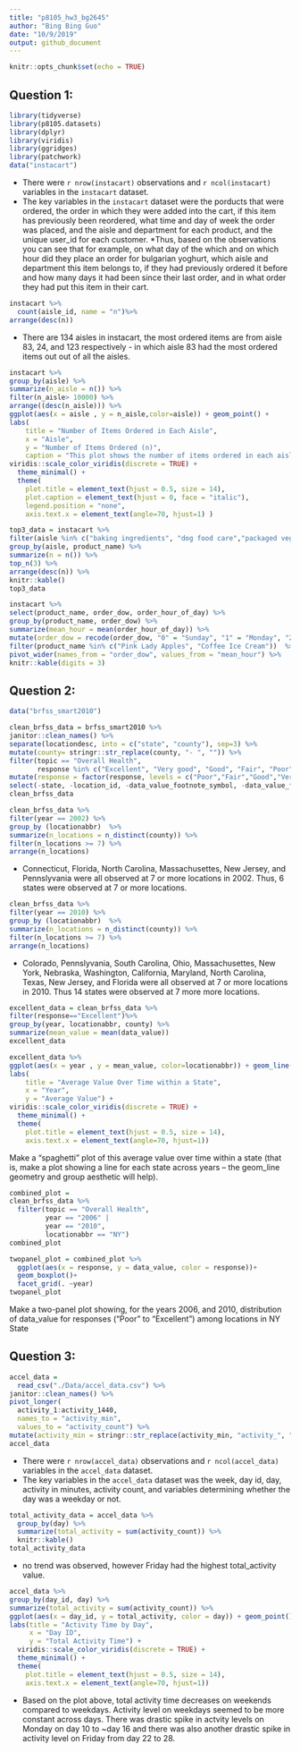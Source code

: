 ```yaml
---
title: "p8105_hw3_bg2645"
author: "Bing Bing Guo"
date: "10/9/2019"
output: github_document
---
```


```r
knitr::opts_chunk$set(echo = TRUE)
```
## Question 1: 
```r
library(tidyverse)
library(p8105.datasets)
library(dplyr)
library(viridis)
library(ggridges) 
library(patchwork)
data("instacart")
```

* There were `r nrow(instacart)` observations and `r ncol(instacart)` variables in the `instacart` dataset. 
* The key variables in the `instacart` dataset were the porducts that were ordered, the order in which they were added into the cart, if this item has previously been reordered, what time and day of week the order was placed, and the aisle and department for each product, and the unique user_id for each customer. 
*Thus, based on the observations you can see that for example, on what day of the which and on which hour did they place an order for bulgarian yoghurt, which aisle and department this item belongs to, if they had previously ordered it before and how many days it had been since their last order, and in what order they had put this item in their cart. 

```r
instacart %>%
  count(aisle_id, name = "n")%>%
arrange(desc(n))
```
* There are 134 aisles in instacart, the most ordered items are from aisle 83, 24, and 123 respectively - in which aisle 83 had the most ordered items out out of all the aisles. 


```r
instacart %>%
group_by(aisle) %>%
summarize(n_aisle = n()) %>%
filter(n_aisle> 10000) %>%
arrange((desc(n_aisle))) %>%
ggplot(aes(x = aisle , y = n_aisle,color=aisle)) + geom_point() + 
labs(
    title = "Number of Items Ordered in Each Aisle", 
    x = "Aisle",
    y = "Number of Items Ordered (n)",
    caption = "This plot shows the number of items ordered in each aisle, limited to aisles with more than 10,000 items ordered" ) + 
viridis::scale_color_viridis(discrete = TRUE) + 
  theme_minimal() + 
  theme(
    plot.title = element_text(hjust = 0.5, size = 14),   
    plot.caption = element_text(hjust = 0, face = "italic"), 
    legend.position = "none", 
    axis.text.x = element_text(angle=70, hjust=1) ) 
```

```r
top3_data = instacart %>%
filter(aisle %in% c("baking ingredients", "dog food care","packaged vegetables fruits")) %>%
group_by(aisle, product_name) %>%
summarize(n = n()) %>%
top_n(3) %>%
arrange(desc(n)) %>%
knitr::kable()
top3_data
```

```r
instacart %>%
select(product_name, order_dow, order_hour_of_day) %>%
group_by(product_name, order_dow) %>%
summarize(mean_hour = mean(order_hour_of_day)) %>%
mutate(order_dow = recode(order_dow, "0" = "Sunday", "1" = "Monday", "2" = "Tuesday", "3" = "Wednesday", "4" = "Thursday", "5" = "Friday", "6" = "Saturday"))  %>%
filter(product_name %in% c("Pink Lady Apples", "Coffee Ice Cream"))  %>%
pivot_wider(names_from = "order_dow", values_from = "mean_hour") %>%
knitr::kable(digits = 3)
```
## Question 2: 
```r
data("brfss_smart2010") 
```

```r
clean_brfss_data = brfss_smart2010 %>%
janitor::clean_names() %>%
separate(locationdesc, into = c("state", "county"), sep=3) %>% 
mutate(county= stringr::str_replace(county, "- ", "")) %>% 
filter(topic == "Overall Health", 
       response %in% c("Excellent", "Very good", "Good", "Fair", "Poor")) %>%
mutate(response = factor(response, levels = c("Poor","Fair","Good","Very good", "Excellent" ))) %>%
select(-state, -location_id, -data_value_footnote_symbol, -data_value_footnote)
clean_brfss_data
```


```r
clean_brfss_data %>% 
filter(year == 2002) %>%
group_by (locationabbr)  %>%
summarize(n_locations = n_distinct(county)) %>%
filter(n_locations >= 7) %>%
arrange(n_locations) 
```
* Connecticut, Florida, North Carolina, Massachusettes, New Jersey, and Pennslyvania were all observed at 7 or more locations in 2002. Thus, 6 states were observed at 7 or more locations.   
```r
clean_brfss_data %>% 
filter(year == 2010) %>%
group_by (locationabbr)  %>%
summarize(n_locations = n_distinct(county)) %>%
filter(n_locations >= 7) %>%
arrange(n_locations)
```
* Colorado, Pennslyvania, South Carolina, Ohio, Massachusettes, New York, Nebraska, Washington, California, Maryland, North Carolina, Texas, New Jersey, and Florida were all observed at 7 or more locations in 2010. Thus 14 states were observed at 7 more more locations.

```r
excellent_data = clean_brfss_data %>%
filter(response=="Excellent")%>% 
group_by(year, locationabbr, county) %>% 
summarize(mean_value = mean(data_value)) 
excellent_data
```

```r

excellent_data %>%
ggplot(aes(x = year , y = mean_value, color=locationabbr)) + geom_line() + 
labs(
    title = "Average Value Over Time within a State", 
    x = "Year",
    y = "Average Value") + 
viridis::scale_color_viridis(discrete = TRUE) + 
  theme_minimal() + 
  theme(
    plot.title = element_text(hjust = 0.5, size = 14), 
    axis.text.x = element_text(angle=70, hjust=1))
```

Make a “spaghetti” plot of this average value over time within a state (that is, make a plot showing a line for each state across years – the geom_line geometry and group aesthetic will help).

```r
combined_plot = 
clean_brfss_data %>%
  filter(topic == "Overall Health",  
         year == "2006" | 
         year == "2010",
         locationabbr == "NY") 
combined_plot

twopanel_plot = combined_plot %>% 
  ggplot(aes(x = response, y = data_value, color = response))+
  geom_boxplot()+
  facet_grid(. ~year) 
twopanel_plot
```

Make a two-panel plot showing, for the years 2006, and 2010, distribution of data_value for responses (“Poor” to “Excellent”) among locations in NY State

## Question 3: 
```r
accel_data = 
  read_csv("./Data/accel_data.csv") %>% 
janitor::clean_names() %>% 
pivot_longer( 
  activity_1:activity_1440, 
  names_to = "activity_min", 
  values_to = "activity_count") %>%
mutate(activity_min = stringr::str_replace(activity_min, "activity_", ""), activity_min = as.numeric(activity_min), weekday = day %in% c("Monday", "Tuesday", "Wednesday", "Thursday", "Friday"), weekend = day %in% c("Saturday", "Sunday"), day = factor(day, levels = c("Monday", "Tuesday", "Wednesday", "Thursday", "Friday", "Saturday", "Sunday"))) 
accel_data
```

* There were `r nrow(accel_data)` observations and `r ncol(accel_data)` variables in the `accel_data` dataset. 
* The key variables in the `accel_data` dataset was the week, day id, day, activity in minutes, activity count, and variables determining whether the day was a weekday or not. 

```r
total_activity_data = accel_data %>%
  group_by(day) %>%
  summarize(total_activity = sum(activity_count)) %>%
  knitr::kable()
total_activity_data
```

* no trend was observed, however Friday had the highest total_activity value. 
```r
accel_data %>%
group_by(day_id, day) %>% 
summarize(total_activity = sum(activity_count)) %>% 
ggplot(aes(x = day_id, y = total_activity, color = day)) + geom_point() + geom_line() +
labs(title = "Activity Time by Day", 
     x = "Day ID",
     y = "Total Activity Time") + 
  viridis::scale_color_viridis(discrete = TRUE) + 
  theme_minimal() + 
  theme(
    plot.title = element_text(hjust = 0.5, size = 14), 
    axis.text.x = element_text(angle=70, hjust=1))
```

* Based on the plot above, total activity time decreases on weekends compared to weekdays. Activity level on weekdays seemed to be more constant across days. There was drastic spike in actvity levels on Monday on day 10 to ~day 16 and there was  also another drastic spike in activity level on Friday from day 22 to 28. 
